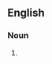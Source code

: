 {{also|Blitzkriegs}}
==English==

===Noun===
{{head|en|noun form}}

# {{plural of|blitzkrieg|lang=en}}